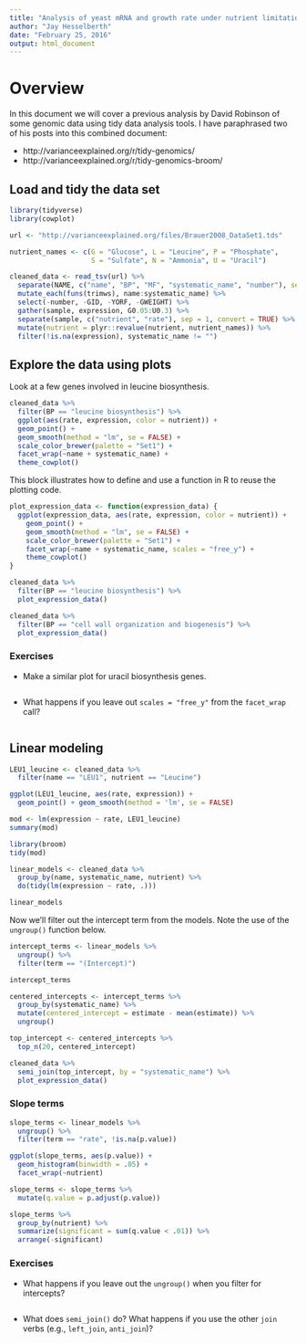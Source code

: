```yaml
---
title: "Analysis of yeast mRNA and growth rate under nutrient limitation"
author: "Jay Hesselberth"
date: "February 25, 2016"
output: html_document
---
```


# Overview

In this document we will cover a previous analysis by David Robinson of some genomic data using tidy data analysis tools. I have paraphrased two of his posts into this combined document:

- http://varianceexplained.org/r/tidy-genomics/
- http://varianceexplained.org/r/tidy-genomics-broom/

## Load and tidy the data set

```r
library(tidyverse)
library(cowplot)

url <- "http://varianceexplained.org/files/Brauer2008_DataSet1.tds"

nutrient_names <- c(G = "Glucose", L = "Leucine", P = "Phosphate",
                    S = "Sulfate", N = "Ammonia", U = "Uracil")

cleaned_data <- read_tsv(url) %>%
  separate(NAME, c("name", "BP", "MF", "systematic_name", "number"), sep = "\\|\\|") %>%
  mutate_each(funs(trimws), name:systematic_name) %>%
  select(-number, -GID, -YORF, -GWEIGHT) %>%
  gather(sample, expression, G0.05:U0.3) %>%
  separate(sample, c("nutrient", "rate"), sep = 1, convert = TRUE) %>%
  mutate(nutrient = plyr::revalue(nutrient, nutrient_names)) %>%
  filter(!is.na(expression), systematic_name != "")
```

## Explore the data using plots

Look at a few genes involved in leucine biosynthesis.

```r
cleaned_data %>%
  filter(BP == "leucine biosynthesis") %>%
  ggplot(aes(rate, expression, color = nutrient)) +
  geom_point() +
  geom_smooth(method = "lm", se = FALSE) +
  scale_color_brewer(palette = "Set1") +
  facet_wrap(~name + systematic_name) + 
  theme_cowplot()
```

This block illustrates how to define and use a function in R to reuse the plotting code.

```r
plot_expression_data <- function(expression_data) {
  ggplot(expression_data, aes(rate, expression, color = nutrient)) +
    geom_point() +
    geom_smooth(method = "lm", se = FALSE) +
    scale_color_brewer(palette = "Set1") +
    facet_wrap(~name + systematic_name, scales = "free_y") +
    theme_cowplot()
}

cleaned_data %>%
  filter(BP == "leucine biosynthesis") %>%
  plot_expression_data()

cleaned_data %>%
  filter(BP == "cell wall organization and biogenesis") %>%
  plot_expression_data()
```

### Exercises

- Make a similar plot for uracil biosynthesis genes.

```r
```

- What happens if you leave out `scales = "free_y"` from the `facet_wrap` call?

```r
```

## Linear modeling

```r
LEU1_leucine <- cleaned_data %>%
  filter(name == "LEU1", nutrient == "Leucine")

ggplot(LEU1_leucine, aes(rate, expression)) +
  geom_point() + geom_smooth(method = 'lm', se = FALSE)
```

```r
mod <- lm(expression ~ rate, LEU1_leucine)
summary(mod)
```

```r
library(broom)
tidy(mod)
```

```r
linear_models <- cleaned_data %>%
  group_by(name, systematic_name, nutrient) %>%
  do(tidy(lm(expression ~ rate, .)))

linear_models
```

Now we'll filter out the intercept term from the models. Note the use of the `ungroup()` function below.

```r
intercept_terms <- linear_models %>%
  ungroup() %>%
  filter(term == "(Intercept)")

intercept_terms
```

```r
centered_intercepts <- intercept_terms %>%
  group_by(systematic_name) %>%
  mutate(centered_intercept = estimate - mean(estimate)) %>%
  ungroup()

top_intercept <- centered_intercepts %>%
  top_n(20, centered_intercept)

cleaned_data %>%
  semi_join(top_intercept, by = "systematic_name") %>%
  plot_expression_data()
```

### Slope terms

```r
slope_terms <- linear_models %>%
  ungroup() %>%
  filter(term == "rate", !is.na(p.value))

ggplot(slope_terms, aes(p.value)) +
  geom_histogram(binwidth = .05) +
  facet_wrap(~nutrient)

slope_terms <- slope_terms %>%
  mutate(q.value = p.adjust(p.value))

slope_terms %>%
  group_by(nutrient) %>%
  summarize(significant = sum(q.value < .01)) %>%
  arrange(-significant)
```

### Exercises

- What happens if you leave out the `ungroup()` when you filter for intercepts?

```r
```

- What does `semi_join()` do? What happens if you use the other `join` verbs (e.g., `left_join`, `anti_join`)?

```r
```
